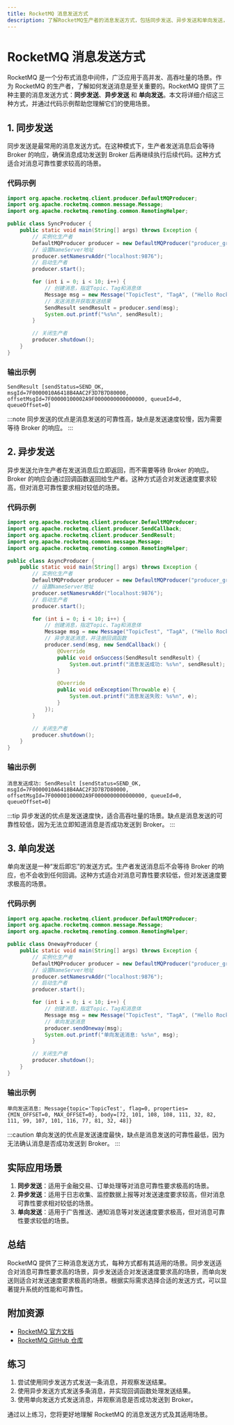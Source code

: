 ```yaml
---
title: RocketMQ 消息发送方式
description: 了解RocketMQ生产者的消息发送方式，包括同步发送、异步发送和单向发送，以及它们的适用场景和代码示例。
---
```


# RocketMQ 消息发送方式

RocketMQ 是一个分布式消息中间件，广泛应用于高并发、高吞吐量的场景。作为 RocketMQ 的生产者，了解如何发送消息是至关重要的。RocketMQ 提供了三种主要的消息发送方式：**同步发送**、**异步发送** 和 **单向发送**。本文将详细介绍这三种方式，并通过代码示例帮助您理解它们的使用场景。

## 1. 同步发送

同步发送是最常用的消息发送方式。在这种模式下，生产者发送消息后会等待 Broker 的响应，确保消息成功发送到 Broker 后再继续执行后续代码。这种方式适合对消息可靠性要求较高的场景。

### 代码示例

```java
import org.apache.rocketmq.client.producer.DefaultMQProducer;
import org.apache.rocketmq.common.message.Message;
import org.apache.rocketmq.remoting.common.RemotingHelper;

public class SyncProducer {
    public static void main(String[] args) throws Exception {
        // 实例化生产者
        DefaultMQProducer producer = new DefaultMQProducer("producer_group");
        // 设置NameServer地址
        producer.setNamesrvAddr("localhost:9876");
        // 启动生产者
        producer.start();

        for (int i = 0; i < 10; i++) {
            // 创建消息，指定Topic、Tag和消息体
            Message msg = new Message("TopicTest", "TagA", ("Hello RocketMQ " + i).getBytes(RemotingHelper.DEFAULT_CHARSET));
            // 发送消息并获取发送结果
            SendResult sendResult = producer.send(msg);
            System.out.printf("%s%n", sendResult);
        }

        // 关闭生产者
        producer.shutdown();
    }
}
```

### 输出示例

```
SendResult [sendStatus=SEND_OK, msgId=7F0000010A6418B4AAC2F3D7B7D80000, offsetMsgId=7F00000100002A9F0000000000000000, queueId=0, queueOffset=0]
```

:::note
同步发送的优点是消息发送的可靠性高，缺点是发送速度较慢，因为需要等待 Broker 的响应。
:::

## 2. 异步发送

异步发送允许生产者在发送消息后立即返回，而不需要等待 Broker 的响应。Broker 的响应会通过回调函数返回给生产者。这种方式适合对发送速度要求较高，但对消息可靠性要求相对较低的场景。

### 代码示例

```java
import org.apache.rocketmq.client.producer.DefaultMQProducer;
import org.apache.rocketmq.client.producer.SendCallback;
import org.apache.rocketmq.client.producer.SendResult;
import org.apache.rocketmq.common.message.Message;
import org.apache.rocketmq.remoting.common.RemotingHelper;

public class AsyncProducer {
    public static void main(String[] args) throws Exception {
        // 实例化生产者
        DefaultMQProducer producer = new DefaultMQProducer("producer_group");
        // 设置NameServer地址
        producer.setNamesrvAddr("localhost:9876");
        // 启动生产者
        producer.start();

        for (int i = 0; i < 10; i++) {
            // 创建消息，指定Topic、Tag和消息体
            Message msg = new Message("TopicTest", "TagA", ("Hello RocketMQ " + i).getBytes(RemotingHelper.DEFAULT_CHARSET));
            // 异步发送消息，并注册回调函数
            producer.send(msg, new SendCallback() {
                @Override
                public void onSuccess(SendResult sendResult) {
                    System.out.printf("消息发送成功: %s%n", sendResult);
                }

                @Override
                public void onException(Throwable e) {
                    System.out.printf("消息发送失败: %s%n", e);
                }
            });
        }

        // 关闭生产者
        producer.shutdown();
    }
}
```

### 输出示例

```
消息发送成功: SendResult [sendStatus=SEND_OK, msgId=7F0000010A6418B4AAC2F3D7B7D80000, offsetMsgId=7F00000100002A9F0000000000000000, queueId=0, queueOffset=0]
```

:::tip
异步发送的优点是发送速度快，适合高吞吐量的场景。缺点是消息发送的可靠性较低，因为无法立即知道消息是否成功发送到 Broker。
:::

## 3. 单向发送

单向发送是一种“发后即忘”的发送方式。生产者发送消息后不会等待 Broker 的响应，也不会收到任何回调。这种方式适合对消息可靠性要求较低，但对发送速度要求极高的场景。

### 代码示例

```java
import org.apache.rocketmq.client.producer.DefaultMQProducer;
import org.apache.rocketmq.common.message.Message;
import org.apache.rocketmq.remoting.common.RemotingHelper;

public class OnewayProducer {
    public static void main(String[] args) throws Exception {
        // 实例化生产者
        DefaultMQProducer producer = new DefaultMQProducer("producer_group");
        // 设置NameServer地址
        producer.setNamesrvAddr("localhost:9876");
        // 启动生产者
        producer.start();

        for (int i = 0; i < 10; i++) {
            // 创建消息，指定Topic、Tag和消息体
            Message msg = new Message("TopicTest", "TagA", ("Hello RocketMQ " + i).getBytes(RemotingHelper.DEFAULT_CHARSET));
            // 单向发送消息
            producer.sendOneway(msg);
            System.out.printf("单向发送消息: %s%n", msg);
        }

        // 关闭生产者
        producer.shutdown();
    }
}
```

### 输出示例

```
单向发送消息: Message{topic='TopicTest', flag=0, properties={MIN_OFFSET=0, MAX_OFFSET=0}, body=[72, 101, 108, 108, 111, 32, 82, 111, 99, 107, 101, 116, 77, 81, 32, 48]}
```

:::caution
单向发送的优点是发送速度最快，缺点是消息发送的可靠性最低，因为无法确认消息是否成功发送到 Broker。
:::

## 实际应用场景

1. **同步发送**：适用于金融交易、订单处理等对消息可靠性要求极高的场景。
2. **异步发送**：适用于日志收集、监控数据上报等对发送速度要求较高，但对消息可靠性要求相对较低的场景。
3. **单向发送**：适用于广告推送、通知消息等对发送速度要求极高，但对消息可靠性要求较低的场景。

## 总结

RocketMQ 提供了三种消息发送方式，每种方式都有其适用的场景。同步发送适合对消息可靠性要求高的场景，异步发送适合对发送速度要求高的场景，而单向发送则适合对发送速度要求极高的场景。根据实际需求选择合适的发送方式，可以显著提升系统的性能和可靠性。

## 附加资源

- [RocketMQ 官方文档](https://rocketmq.apache.org/docs/)
- [RocketMQ GitHub 仓库](https://github.com/apache/rocketmq)

## 练习

1. 尝试使用同步发送方式发送一条消息，并观察发送结果。
2. 使用异步发送方式发送多条消息，并实现回调函数处理发送结果。
3. 使用单向发送方式发送消息，并观察消息是否成功发送到 Broker。

通过以上练习，您将更好地理解 RocketMQ 的消息发送方式及其适用场景。